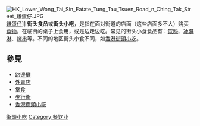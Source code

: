 [[File:HK_Lower_Wong_Tai_Sin_Eatate_Tung_Tau_Tsuen_Road_n_Ching_Tak_Street_雞蛋仔.JPG|thumb]][[雞蛋仔|雞蛋仔]]]]
'''街头食品'''或'''街头小吃'''，是指在面对街道的店面（这些店面多不大）购买[[食物|食物]]，在临街的桌子上食用，或是边走边吃。常见的街头小食食品有：[[饮料|饮料]]、[[冰淇淋|冰淇淋]]、[[烤串|烤串]]等。不同的地区街头小食不同，如[[香港街頭小吃|香港街頭小吃]]。

== 參見 ==
* [[路邊攤|路邊攤]]
* [[外賣店|外賣店]]
* [[堂食|堂食]]
* [[步行街|步行街]]
* [[香港街頭小吃|香港街頭小吃]]
{{commonscat|Street food}}

{{food-stub}}

[[Category:街頭小吃|]]
[[Category:餐饮业|Category:餐饮业]]